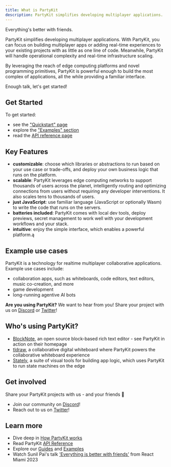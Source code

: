 ```yaml
---
title: What is PartyKit
description: PartyKit simplifies developing multiplayer applications. 
---
```


Everything's better with friends.

PartyKit simplifies developing multiplayer applications. With PartyKit, you can focus on building multiplayer apps or adding real-time experiences to your existing projects with as little as one line of code. Meanwhile, PartyKit will handle operational complexity and real-time infrastructure scaling.

By leveraging the reach of edge computing platforms and novel programming primitives, PartyKit is powerful enough to build the most complex of applications, all the while providing a familiar interface.

Enough talk, let's get started!

## Get Started

To get started:

- see the ["Quickstart" page](/quickstart/)
- explore the ["Examples" section](/examples/all-examples/)
- read the [API reference page](/reference/partykit-api/)

## Key Features

- **customizable**: choose which libraries or abstractions to run based on your use case or trade-offs, and deploy your own business logic that runs on the platform.
- **scalable**: PartyKit leverages edge computing networks to support thousands of users across the planet, intelligently routing and optimizing connections from users without requiring any developer interventions. It also scales tens to thousands of users.
- **just JavaScript**: use familiar language (JavaScript or optionally Wasm) to write the code that runs on the servers.
- **batteries included**: PartyKit comes with local dev tools, deploy previews, secret management to work well with your development workflows and your stack.
- **intuitive**: enjoy the simple interface, which enables a powerful platform.ą

## Example use cases

PartyKit is a technology for realtime multiplayer collaborative applications. Example use cases include:

- collaboration apps, such as whiteboards, code editors, text editors, music co-creation, and more
- game development
- long-running agentive AI bots

**Are you using PartyKit?** We want to hear from you! Share your project with us on  [Discord](https://discord.gg/KDZb7J4uxJ) or [Twitter](https://twitter.com/partykit_io)!

## Who's using PartyKit?

- [BlockNote](https://www.blocknotejs.org/), an open source block-based rich text editor - see PartyKit in action on their homepage
- [tldraw](https://tldraw.com/), a collaborative digital whiteboard where PartyKit powers the collaborative whiteboard experience
- [Stately](https://stately.ai/), a suite of visual tools for building app logic, which uses PartyKit to run state machines on the edge

## Get involved

Share your PartyKit projects with us - and your friends 🥳
- Join our community on [Discord](https://discord.gg/KDZb7J4uxJ)!
- Reach out to us on [Twitter](https://twitter.com/partykit_io)!

## Learn more

- Dive deep in [How PartyKit works](/how-partykit-works)
- Read PartyKit [API Reference](/reference)
- Explore our [Guides](/guides) and [Examples](/examples)
- Watch Sunil Pai's talk ['Everything is better with friends'](https://www.youtube.com/watch?v=wd8QTRjZZaE) from React Miami 2023 